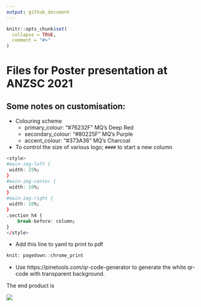 ```yaml
---
output: github_document
---
```


<!-- README.md is generated from README.Rmd. Please edit that file -->

```r
knitr::opts_chunk$set(
  collapse = TRUE,
  comment = "#>"
)
```

# Files for Poster presentation at ANZSC 2021

## Some notes on customisation:
- Colouring scheme
    - primary_colour: "#76232F" MQ's Deep Red
    - secondary_colour: "#80225F" MQ's Purple
    - accent_colour: "#373A36" MQ's Charcoal
- To control the size of various logo; `####` to start a new column
```r
<style>
#main-img-left {
 width: 25%;
}
#main-img-center {
 width: 10%;
}
#main-img-right {
 width: 10%;
}
.section h4 {
    break-before: column;
}
</style>
```

- Add this line to yaml to print to pdf
```r
knit: pagedown::chrome_print
```
- Use https://pinetools.com/qr-code-generator to generate the white qr-code with transparent background. 

The end product is

![](ID_216_Fung.png)